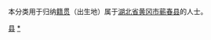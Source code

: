 {{Catnav|頁面分類|各種主題的頁面分類|依中国各省来作的分类|各地中国人|湖北人|黄冈人}}
{{Catnav|頁面分類|人物|各國人物|中国人|各地中国人|湖北人|黄冈人}}

本分类用于归纳[[籍贯|籍贯]]（出生地）属于[[湖北省|湖北省]][[黄冈市|黄冈市]][[蕲春县|蕲春县]]的人士。

[[Category:黄冈人|县]]
[[Category:蕲春县|*]]